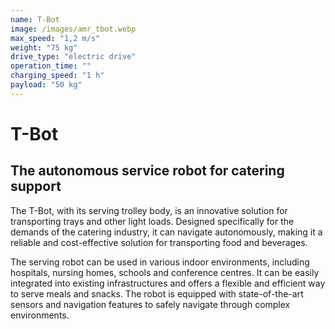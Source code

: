 ```yaml
---
name: T-Bot
image: /images/amr_tbot.webp
max_speed: "1,2 m/s"
weight: "75 kg"
drive_type: "electric drive"
operation_time: ""
charging_speed: "1 h"
payload: "50 kg"
---
```

# T-Bot

## The autonomous service robot for catering support

The T-Bot, with its serving trolley body, is an innovative solution for transporting trays and other light loads. Designed specifically for the demands of the catering industry, it can navigate autonomously, making it a reliable and cost-effective solution for transporting food and beverages.

The serving robot can be used in various indoor environments, including hospitals, nursing homes, schools and conference centres. It can be easily integrated into existing infrastructures and offers a flexible and efficient way to serve meals and snacks. The robot is equipped with state-of-the-art sensors and navigation features to safely navigate through complex environments.
